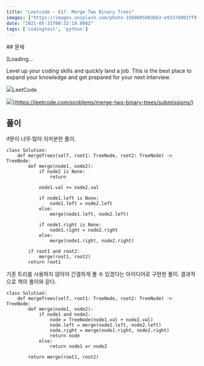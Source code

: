 ```yaml
---
title: "Leetcode - 617. Merge Two Binary Trees"
images: ["https://images.unsplash.com/photo-1569605803663-e9337d901ff9?crop=entropy&cs=tinysrgb&fit=max&fm=jpg&ixid=MnwxMTc3M3wwfDF8c2VhcmNofDF8fGJpbmFyeXxlbnwwfHx8fDE2MjI0MjE1OTE&ixlib=rb-1.2.1&q=80&w=2000"]
date: "2021-05-31T00:32:19.000Z"
tags: ['codingtest', 'python']
---
```


<TOCInline toc={props.toc} asDisclosure />
## 문제

[Loading...

Level up your coding skills and quickly land a job. This is the best place to expand your knowledge and get prepared for your next interview.

![](https://leetcode.com/favicon-192x192.png)LeetCode

![](https://leetcode.com/static/images/LeetCode_Sharing.png)](https://leetcode.com/problems/merge-two-binary-trees/submissions/)

## 풀이

if문이 너무 많아 지저분한 풀이.

```
class Solution:
    def mergeTrees(self, root1: TreeNode, root2: TreeNode) -> TreeNode:
        def merge(node1, node2):
            if node2 is None:
                return

            node1.val += node2.val

            if node1.left is None:
                node1.left = node2.left
            else:
                merge(node1.left, node2.left)

            if node1.right is None:
                node1.right = node2.right
            else:
                merge(node1.right, node2.right)

        if root1 and root2:
            merge(root1, root2)
        return root1
```

기존 트리를 사용하지 않아야 간결하게 풀 수 있겠다는 아이디어로 구현한 풀이. 결과적으로 책의 풀이와 같다.

```
class Solution:
    def mergeTrees(self, root1: TreeNode, root2: TreeNode) -> TreeNode:
        def merge(node1, node2):
            if node1 and node2:
                node = TreeNode(node1.val + node2.val)
                node.left = merge(node1.left, node2.left)
                node.right = merge(node1.right, node2.right)
                return node
            else:
                return node1 or node2

        return merge(root1, root2)
        
```
